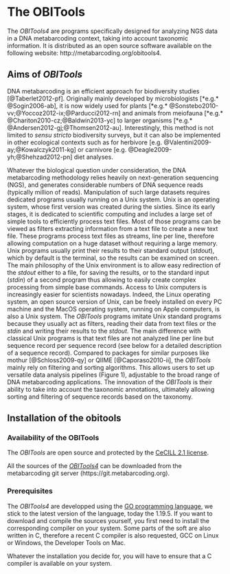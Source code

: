 # The OBITools

The *OBITools4* are programs specifically designed for analyzing NGS data in a DNA metabarcoding context, taking into account taxonomic information. It is distributed as an open source software available on the following website: http://metabarcoding.org/obitools4.


## Aims of *OBITools*

DNA metabarcoding is an efficient approach for biodiversity studies [@Taberlet2012-pf]. Originally mainly developed by microbiologists [*e.g.* @Sogin2006-ab], it is now widely used for plants [*e.g.* @Sonstebo2010-vv;@Yoccoz2012-ix;@Parducci2012-rn] and animals from meiofauna [*e.g.* @Chariton2010-cz;@Baldwin2013-yc] to larger organisms [*e.g.* @Andersen2012-gj;@Thomsen2012-au]. Interestingly, this method is not limited to *sensu
stricto* biodiversity surveys, but it can also be implemented in other
ecological contexts such as for herbivore [e.g. @Valentini2009-ay;@Kowalczyk2011-kg] or carnivore [e.g. @Deagle2009-yh;@Shehzad2012-pn] diet
analyses.

Whatever the biological question under consideration, the DNA metabarcoding
methodology relies heavily on next-generation sequencing (NGS), and generates
considerable numbers of DNA sequence reads (typically million of reads).
Manipulation of such large datasets requires dedicated programs usually running
on a Unix system. Unix is an operating system, whose first version was created 
during the sixties. Since its early stages, it is dedicated to scientific
computing and includes a large set of simple tools to efficiently process text
files. Most of those programs can be viewed as filters extracting information
from a text file to create a new text file. These programs process text files as
streams, line per line, therefore allowing computation on a huge dataset without
requiring a large memory. Unix programs usually print their results to their
standard output (*stdout*), which by default is the terminal, so the results can
be examined on screen. The main philosophy of the Unix environment is to allow
easy redirection of the *stdout* either to a file, for saving the results, or to
the standard input (*stdin*) of a second program thus allowing to easily create
complex processing from simple base commands. Access to Unix computers is
increasingly easier for scientists nowadays. Indeed, the Linux operating system,
an open source version of Unix, can be freely installed on every PC machine and
the MacOS operating system, running on Apple computers, is also a Unix system. 
The *OBITools* programs imitate Unix standard programs because they usually act as
filters, reading their data from text files or the *stdin* and writing their
results to the *stdout*. The main difference with classical Unix programs is that
text files are not analyzed line per line but sequence record per sequence
record (see below for a detailed description of a sequence record).
Compared to packages for similar purposes like mothur [@Schloss2009-qy] or
QIIME [@Caporaso2010-ii], the *OBITools* mainly rely on filtering and sorting
algorithms. This allows users to set up versatile data analysis pipelines
(Figure 1), adjustable to the broad range of DNA metabarcoding applications. 
The innovation of the *OBITools* is their ability to take into account the
taxonomic annotations, ultimately allowing sorting and filtering of sequence
records based on the taxonomy.

## Installation of the obitools

### Availability of the OBITools

The *OBITools* are open source and protected by the [CeCILL 2.1 license](http://www.cecill.info/licences/Licence_CeCILL_V2.1-en.html).

All the sources of the [*OBITools4*](http://metabarcoding.org/obitools4) can be downloaded from the metabarcoding git server (https://git.metabarcoding.org).

### Prerequisites

The *OBITools4* are developped using the [GO programming language](https://go.dev/), we stick to the latest version of the language, today the $1.19.5$. If you want to download and compile the sources yourself, you first need to install the corresponding compiler on your system. Some parts of the soft are also written in C, therefore a recent C compiler is also requested, GCC on Linux or Windows, the Developer Tools on Mac.

Whatever the installation you decide for, you will have to ensure that a C compiler is available on your system.